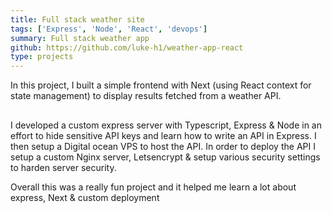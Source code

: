 ```yaml
---
title: Full stack weather site 
tags: ['Express', 'Node', 'React', 'devops']
summary: Full stack weather app 
github: https://github.com/luke-h1/weather-app-react
type: projects
---
```


In this project, I built a simple frontend with Next (using React context for state management) to display results fetched from a weather API. 

##

I developed a custom express server with Typescript, Express & Node in an effort to hide sensitive API keys and learn how to write an API in Express. I then setup a Digital ocean VPS to host the API. In order to deploy the API I setup a custom Nginx server, Letsencrypt & setup various security settings to harden server security.


Overall this was a really fun project and it helped me learn a lot about express, Next & custom deployment